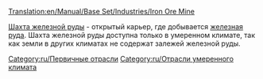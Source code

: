 [[Translation:en/Manual/Base Set/Industries/Iron Ore Mine]]

{{ru/Промышленность| имя=Шахта железной руды
| Изображение=en/Ironoremine.png
| Климат=[[ru/Manual/Климат#Умеренный|Умеренный]]
| Принимает=Нет
| Производит=[[ru/Manual/Base Set/Cargos/Железная руда|Железная руда]]
| Примечания=Нет
}}

[[ru/Manual/Base Set/Industries/Шахта железной руды|Шахта железной руды]] - открытый карьер, где добывается [[ru/Manual/Base Set/Cargos/Железная руда|железная руда]]. Шахта железной руды доступна только в умеренном климате, так как земли в других климатах не содержат залежей железной руды.

{{ru/Navbox Промышленность}}

[[Category:ru/Первичные отрасли]]
[[Category:ru/Отрасли умеренного климата]]